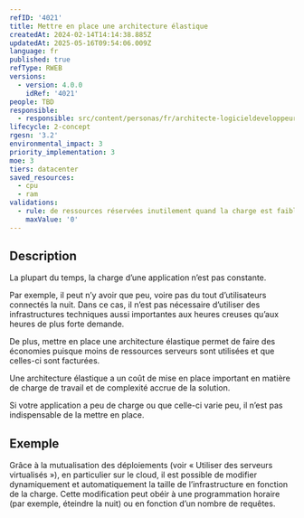 ```yaml
---
refID: '4021'
title: Mettre en place une architecture élastique
createdAt: 2024-02-14T14:14:38.885Z
updatedAt: 2025-05-16T09:54:06.009Z
language: fr
published: true
refType: RWEB
versions:
  - version: 4.0.0
    idRef: '4021'
people: TBD
responsible:
  - responsible: src/content/personas/fr/architecte-logicieldeveloppeur.mdx
lifecycle: 2-concept
rgesn: '3.2'
environmental_impact: 3
priority_implementation: 3
moe: 3
tiers: datacenter
saved_resources:
  - cpu
  - ram
validations:
  - rule: de ressources réservées inutilement quand la charge est faible
    maxValue: '0'
---
```


## Description

La plupart du temps, la charge d’une application n’est pas constante.

Par exemple, il peut n’y avoir que peu, voire pas du tout d’utilisateurs connectés la nuit. Dans ce cas, il n’est pas nécessaire d’utiliser des infrastructures techniques aussi importantes aux heures creuses qu’aux heures de plus forte demande.

De plus, mettre en place une architecture élastique permet de faire des économies puisque moins de ressources serveurs sont utilisées et que celles-ci sont facturées.

Une architecture élastique a un coût de mise en place important en matière de charge de travail et de complexité accrue de la solution.

Si votre application a peu de charge ou que celle-ci varie peu, il n’est pas indispensable de la mettre en place.

## Exemple

Grâce à la mutualisation des déploiements (voir « Utiliser des serveurs virtualisés »), en particulier sur le cloud, il est possible de modifier dynamiquement et automatiquement la taille de l’infrastructure en fonction de la charge. Cette modification peut obéir à une programmation horaire (par exemple, éteindre la nuit) ou en fonction d’un nombre de requêtes.

